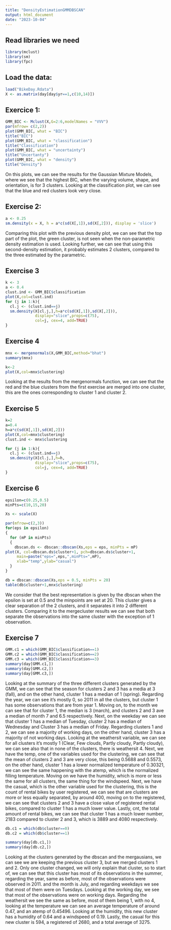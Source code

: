 ```yaml
---
title: "DensityEstimationGMMDBSCAN"
output: html_document
date: "2023-10-04"
---
```


## Read libraries we need
```r
library(mclust)
library(sm)
library(fpc)
```
## Load the data: 
```r
load("BikeDay.Rdata")
X <- as.matrix(day[day$yr==1,c(10,14)])
```


## Exercice 1:
```r
GMM_BIC <- Mclust(X,G=2:6,modelNames = "VVV")
par(mfrow= c(2,2))
plot(GMM_BIC, what = "BIC")
title("BIC")
plot(GMM_BIC, what = "classification")
title("Classification")
plot(GMM_BIC, what = "uncertainty")
title("Uncertanty")
plot(GMM_BIC, what = "density")
title("Density")
```
  
On this plots, we can see the results for the Gaussian Mixture Models, where we see that the highest BIC, when the varying volume, shape, and orientation, is for 3 clusters. Looking at the classification plot, we can see that the blue and red clusters look very close.

## Exercise 2: 
```r
a <- 0.25
sm.density(x = X, h = a*c(sd(X[,1]),sd(X[,2])), display = 'slice')

```
  
Comparing this plot with the previous density plot, we can see that the top part of the plot, the green cluster, is not seen when the non-parametric density estimation is used. Looking further, we can see that using this second-density estimation, it probably estimates 2 clusters, compared to the three estimated by the parametric.  

## Exercise 3

```r
k <- 3
a <- 0.4
clust.ind <- GMM_BIC$classification
plot(X,col=clust.ind)
for (j in 1:k){
  cl.j <- (clust.ind==j)
  sm.density(X[cl.j,],h=a*c(sd(X[,1]),sd(X[,2])), 
             display="slice",props=c(75),
             col=j, cex=4, add=TRUE)
}

```

## Exercise 4

```r
mnx <- mergenormals(X,GMM_BIC,method="bhat")
summary(mnx)
```
```r
k<-2
plot(X,col=mnx$clustering)
```
Looking at the results from the mergenormals function, we can see that the red and the blue clusters from the first exercise are merged into one cluster, this are the ones corresponding to cluster 1 and cluster 2. 

## Exercise 5

```r

k=2
a=0.4
h=a*c(sd(X[,1]),sd(X[,2]))
plot(X,col=mnx$clustering)
clust.ind <- mnx$clustering

for (j in 1:k){
  cl.j <- (clust.ind==j)
  sm.density(X[cl.j,],h=h, 
             display="slice",props=c(75),
             col=j, cex=4, add=TRUE)
}


```
## Exercise 6

```r
epsilon=c(0.25,0.5)
minPts=c(10,15,20)

Xs <- scale(X)

par(mfrow=c(2,3))
for(eps in epsilon)
{
  for (mP in minPts)
  {
    dbscan.ds <- dbscan::dbscan(Xs,eps = eps, minPts = mP)
plot(X, col=dbscan.ds$cluster+1, pch=dbscan.ds$cluster+1, 
     main=paste("eps=",eps,",minPts=",mP),
     xlab="temp",ylab="casual")
  }
}

db = dbscan::dbscan(Xs,eps = 0.5, minPts = 20)
table(db$cluster+1,mnx$clustering)
```
We consider that the best representation is given by the dbscan when the epsilon is set at 0.5 and the minpoints are set at 20. This cluster gives a clear separation of the 2 clusters, and it separates it into 2 different clusters. Comparing it to the mergecluster results we can see that both separate the observations into the same cluster with the exception of 1 observation. 


## Exercise 7

```r
GMM.c1 = which(GMM_BIC$classification==1) 
GMM.c2 = which(GMM_BIC$classification==2)
GMM.c3 = which(GMM_BIC$classification==3)
summary(day[GMM.c1,])
summary(day[GMM.c2,])
summary(day[GMM.c3,])
```

Looking at the summary of the three different clusters generated by the GMM, we can see that the season for clusters 2 and 3 has a media at 3 (fall), and on the other hand, cluster 1 has a median of 1 (spring). Regarding the year, we can see it's mostly 0, so 2011 in all the clusters, but cluster 1 has some observations that are from year 1. Moving on, to the month we can see that for cluster 1, the median is 3 (march), and clusters 2 and 3 ave a median of month 7 and 6.5 respectively. Next, on the weekday we can see that cluster 1 has a median of Tuesday, cluster 2 has a median of Wednesday and Cluster 3 has a median of Friday. Regarding clusters 1 and 2, we can see a majority of working days, on the other hand, cluster 3 has a majority of not working days. Looking at the weathersit variable, we can see for all clusters it's mostly 1 (Clear, Few clouds, Partly cloudy, Partly cloudy), we can see also that in none of the clusters, there is weathersit 4. Next, we have the temp, one of the variables used for the clustering, we can see that the mean of clusters 2 and 3 are very close, this being 0.5688 and 0.5573, on the other hand, cluster 1 has a lower normalized temperature of 0.30321, we can see the same happening with the atemp, which is the normalized filling temperature. Moving on we have the humidity, which is more or less the same for all clusters, the same thing for the windspeed. Next, we have the casual, which is the other variable used for the clustering, this is the count of rental bikes by user registered, we can see that are clusters are more or less equally separated, by around 400, moving on to the registered, we can see that clusters 2 and 3 have a close value of registered rental bikes, compared to cluster 1 has a much lower value. Lastly, cnt, the total amount of rental bikes, we can see that cluster 1 has a much lower number, 2183 compared to cluster 2 and 3, which is 3889 and 4080 respectively.

```r
db.c1 = which(db$cluster==0) 
db.c2 = which(db$cluster==1)

summary(day[db.c1,])
summary(day[db.c2,])

```

Looking at the clusters generated by the dbscan and the mergausians, we can see we are keeping the previous cluster 3, but we merged clusters 1 and 2. Only one cluster changed, we will only explain that cluster, so to start of, we can see that this cluster has most of its observations in the summer, regarding the year, same as before, most of the observations were observed in 2011. and the month is July, and regarding weekdays we see that most of them were on Tuesdays. Looking at the working day, we see that most of the observations were on working days. Regarding the weathersit we see the same as before, most of them being 1, with no 4, looking at the temperature we can see an average temperature of around 0.47, and an atemp of 0.45496. Looking at the humidity, this new cluster has a humidity of 0.64 and a windspeed of 0.19. Lastly, the casual for this new cluster is 594, a registered of 2680, and a total average of 3275. 

